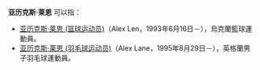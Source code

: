'''亚历克斯·莱恩''' 可以指：
*[[亚历克斯·莱恩_(篮球运动员)|亚历克斯·莱恩 (篮球运动员)]]（Alex Len，1993年6月16日－），烏克蘭籃球運動員。
*[[亚历克斯·莱恩_(羽毛球运动员)|亚历克斯·莱恩 (羽毛球运动员)]]（Alex Lane，1995年8月29日－），英格蘭男子羽毛球運動員。

{{Disambiguation|Alex|Cat=六字人名譯名消歧義}}
